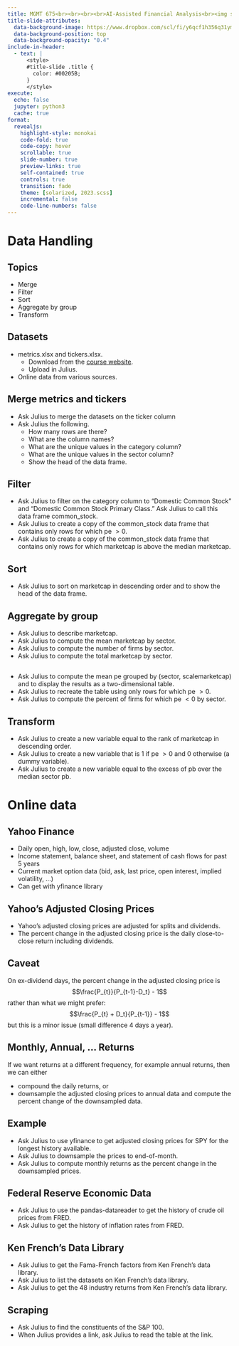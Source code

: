 ```yaml
---
title: MGMT 675<br><br><br><br>AI-Assisted Financial Analysis<br><img src="RiceBusiness-transparent-logo-sm.png"  height=100>
title-slide-attributes:
  data-background-image: https://www.dropbox.com/scl/fi/y6qcf1h356q31ym5l3iuz/image2.webp?rlkey=lsmgytqisrs4l3cqnoo4rqh1q&dl=1
  data-background-position: top
  data-background-opacity: "0.4"
include-in-header:
  - text: |
      <style>
      #title-slide .title {
        color: #00205B;
      }
      </style>
execute:
  echo: false
  jupyter: python3
  cache: true
format: 
  revealjs:
    highlight-style: monokai
    code-fold: true
    code-copy: hover
    scrollable: true
    slide-number: true
    preview-links: true
    self-contained: true
    controls: true
    transition: fade
    theme: [solarized, 2023.scss]
    incremental: false
    code-line-numbers: false
---
```


# Data Handling {background-image="https://www.dropbox.com/scl/fi/jerhfe2cad1jtdvapik71/gpt_image.jpg?rlkey=2dnc3qyozkm24tcl2pzjccxka&dl=1" background-position="top" background-opacity="0.2"}
## Topics

- Merge
- Filter
- Sort
- Aggregate by group
- Transform

## Datasets

- metrics.xlsx and tickers.xlsx.
  - Download from the [course website](https://mgmt675.kerryback.com).
  - Upload in Julius.
- Online data from various sources.

## Merge metrics and tickers

- Ask Julius to merge the datasets on the ticker column
- Ask Julius the following.
  - How many rows are there?
  - What are the column names?
  - What are the unique values in the category column?
  - What are the unique values in the sector column?
  - Show the head of the data frame.

## Filter

- Ask Julius to filter on the category column to "Domestic Common Stock" and "Domestic Common Stock Primary Class."  Ask Julius to call this data frame common_stock.
- Ask Julius to create a copy of the common_stock data frame that contains only rows for which pe $>0$.
- Ask Julius to create a copy of the common_stock data frame that contains only rows for which marketcap is above the median marketcap.

## Sort 

- Ask Julius to sort on marketcap in descending order and to show the head of the data frame.

## Aggregate by group

- Ask Julius to describe marketcap.
- Ask Julius to compute the mean marketcap by sector.
- Ask Julius to compute the number of firms by sector.  
- Ask Julius to compute the total marketcap by sector.

## 

- Ask Julius to compute the mean pe grouped by (sector, scalemarketcap) and to display the results as a two-dimensional table.
- Ask Julius to recreate the table using only rows for which pe $>0$.
- Ask Julius to compute the percent of firms for which pe $<0$ by sector.

## Transform 

- Ask Julius to create a new variable equal to the rank of marketcap in descending order.
- Ask Julius to create a new variable that is 1 if pe $>0$ and 0 otherwise (a dummy variable).
- Ask Julius to create a new variable equal to the excess of pb over the median sector pb.

# Online data

## Yahoo Finance

- Daily open, high, low, close, adjusted close, volume
- Income statement, balance sheet, and statement of cash flows for past 5 years 
- Current market option data (bid, ask, last price, open interest, implied volatility, ...)
- Can get with yfinance library

## Yahoo's Adjusted Closing Prices

- Yahoo's adjusted closing prices are adjusted for splits and dividends.
- The percent change in the adjusted closing price is  the daily close-to-close return including dividends.

## Caveat

On ex-dividend days, the percent change in the adjusted closing price is
$$\frac{P_{t}}{P_{t-1}-D_t} - 1$$
rather than what we might prefer:
$$\frac{P_{t} + D_t}{P_{t-1}} - 1$$
but this is a minor issue (small difference 4 days a year).

## Monthly, Annual, ... Returns

If we want returns at a different frequency, for example annual returns, then we can either

- compound the daily returns, or
- downsample the adjusted closing prices to annual data and compute the percent change of the downsampled data.

## Example

- Ask Julius to use yfinance to get adjusted closing prices for SPY for the longest history available.
- Ask Julius to downsample the prices to end-of-month.
- Ask Julius to compute monthly returns as the percent change in the downsampled prices.

## Federal Reserve Economic Data

- Ask Julius to use the pandas-datareader to get the history of crude oil prices from FRED.
- Ask Julius to get the history of inflation rates from FRED.

## Ken French's Data Library

- Ask Julius to get the Fama-French factors from Ken French's data library.
- Ask Julius to list the datasets on Ken French's data library.
- Ask Julius to get the 48 industry returns from Ken French's data library.

## Scraping

- Ask Julius to find the constituents of the S&P 100.
- When Julius provides a link, ask Julius to read the table at the link.

